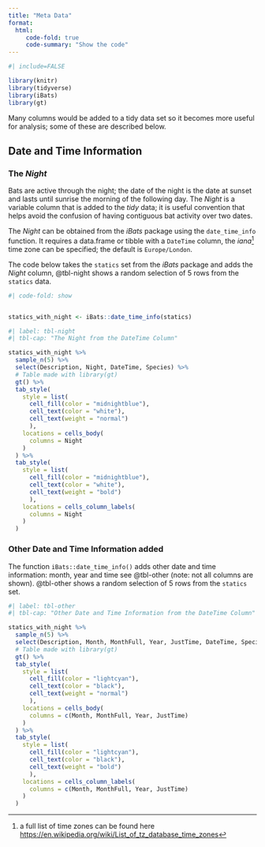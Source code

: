 ```yaml
---
title: "Meta Data"
format: 
  html:
     code-fold: true
     code-summary: "Show the code"
---
```


```r
#| include=FALSE

library(knitr)
library(tidyverse)
library(iBats)
library(gt)


```

Many columns would be added to a tidy data set so it becomes more useful for analysis; some of these are described below.

## Date and Time Information

### The *Night*

Bats are active through the night; the date of the night is the date at sunset and lasts until sunrise the morning of the following day. The *Night* is a variable column that is added to the *tidy* data; it is useful convention that helps avoid the confusion of having contiguous bat activity over two dates.

The *Night* can be obtained from the *iBats* package using the `date_time_info` function. It requires a data.frame or tibble with a `DateTime` column, the *iana*[^1] time zone can be specified; the default is `Europe/London`.

[^1]: a full list of time zones can be found here <https://en.wikipedia.org/wiki/List_of_tz_database_time_zones>

The code below takes the `statics` set from the *iBats* package and adds the *Night* column, @tbl-night shows a random selection of 5 rows from the `statics` data.

```r
#| code-fold: show


statics_with_night <- iBats::date_time_info(statics)

```

```r
#| label: tbl-night
#| tbl-cap: "The Night from the DateTime Column"

statics_with_night %>% 
  sample_n(5) %>% 
  select(Description, Night, DateTime, Species) %>% 
  # Table made with library(gt)
  gt() %>% 
  tab_style(
    style = list(
      cell_fill(color = "midnightblue"),
      cell_text(color = "white"),
      cell_text(weight = "normal")
      ),
    locations = cells_body(
      columns = Night
    )
  ) %>% 
  tab_style(
    style = list(
      cell_fill(color = "midnightblue"),
      cell_text(color = "white"),
      cell_text(weight = "bold")
      ),
    locations = cells_column_labels(
      columns = Night
    )
  )
```

### Other Date and Time Information added

The function `iBats::date_time_info()` adds other date and time information: month, year and time see @tbl-other (note: not all columns are shown). @tbl-other shows a random selection of 5 rows from the `statics` set.

```r
#| label: tbl-other
#| tbl-cap: "Other Date and Time Information from the DateTime Column"

statics_with_night %>% 
  sample_n(5) %>% 
  select(Description, Month, MonthFull, Year, JustTime, DateTime, Species) %>% 
  # Table made with library(gt)
  gt() %>% 
  tab_style(
    style = list(
      cell_fill(color = "lightcyan"),
      cell_text(color = "black"),
      cell_text(weight = "normal")
      ),
    locations = cells_body(
      columns = c(Month, MonthFull, Year, JustTime)
    )
  ) %>% 
  tab_style(
    style = list(
      cell_fill(color = "lightcyan"),
      cell_text(color = "black"),
      cell_text(weight = "bold")
      ),
    locations = cells_column_labels(
      columns = c(Month, MonthFull, Year, JustTime)
    )
  )
```
